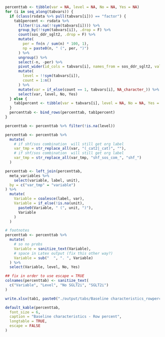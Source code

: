 ```r

percenttab <- tibble(var = NA, level = NA, No = NA, Yes = NA)
for (i in seq_along(tabvars)) {
  if (class(rsdata %>% pull(tabvars[i])) == "factor") {
    tab1percent <- rsdata %>%
      filter(!is.na(!!sym(tabvars[i]))) %>%
      group_by(!!sym(tabvars[i]), .drop = F) %>%
      count(sos_ddr_sglt2, .drop = F) %>%
      mutate(
        per = fn(n / sum(n) * 100, 1),
        np = paste0(n, " (", per, ")")
      ) %>%
      ungroup() %>%
      select(-n, -per) %>%
      pivot_wider(id_cols = tabvars[i], names_from = sos_ddr_sglt2, values_from = np) %>%
      mutate(
        level = !!sym(tabvars[i]),
        count = 1:n()
      ) %>%
      mutate(var = if_else(count == 1, tabvars[i], NA_character_)) %>%
      select(var, level, No, Yes)
  } else {
    tab1percent <- tibble(var = tabvars[i], level = NA, No = NA, Yes = NA)
  }
  percenttab <- bind_rows(percenttab, tab1percent)
}

percenttab <- percenttab %>% filter(!is.na(level))

percenttab <- percenttab %>%
  mutate(
    # if shf/sos combination  will still get org label
    var_tmp = str_replace_all(var, "(_cat2|_cat)", ""),
    # if shf/sos combination  will still get org label
    var_tmp = str_replace_all(var_tmp, "shf_sos_com_", "shf_")
  )

percenttab <- left_join(percenttab,
  meta_variables %>%
    select(variable, label, unit),
  by = c("var_tmp" = "variable")
) %>%
  mutate(
    Variable = coalesce(label, var),
    Variable = if_else(!is.na(unit),
      paste0(Variable, " (", unit, ")"),
      Variable
    )
  )

# footnotes
percenttab <- percenttab %>%
  mutate(
    # so no probs
    Variable = sanitize_text(Variable),
    # space in Latex output (fix this other way?)
    Variable = sub("  ", ". ", Variable)
  ) %>%
  select(Variable, level, No, Yes)

## fix in order to use escape = TRUE
colnames(percenttab) <- sanitize_text(
  c("Variable", "Level", "No SGLT2i", "SGLT2i")
)

write.xlsx(tab1, paste0("./output/tabs/Baseline characteristics_rowpercent", Sys.Date(), ".xlsx"), rowNames = FALSE)

default_kable(percenttab,
  font_size = 6,
  caption = "Baseline characteristics - Row percent",
  longtable = TRUE,
  escape = FALSE
)
```
